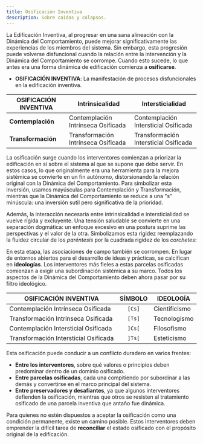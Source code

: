 ```yaml
---
title: Osificación Inventiva
description: Sobre caídas y colapsos.
---
```


La Edificación Inventiva, al progresar en una sana alineación con la Dinámica del Comportamiento, puede mejorar significativamente las experiencias de los miembros del sistema. Sin embargo, esta progresión puede volverse disfuncional cuando la relación entre la intervención y la Dinámica del Comportamiento se corrompe. Cuando esto sucede, lo que antes era una forma dinámica de edificación comienza a **osificarse**.

- **OSIFICACIÓN INVENTIVA**: La manifestación de procesos disfuncionales en la edificación inventiva.

| **OSIFICACIÓN INVENTIVA** | **Intrinsicalidad** | **Intersticialidad** |
|---------------------------|--------------------|----------------------|
| **Contemplación** | Contemplación Intrínseca Osificada | Contemplación Intersticial Osificada |
| **Transformación** | Transformación Intrínseca Osificada | Transformación Intersticial Osificada |

La osificación surge cuando los interventores comienzan a priorizar la edificación en sí sobre el sistema al que se supone que debe servir. En estos casos, lo que originalmente era una herramienta para la mejora sistémica se convierte en un fin autónomo, distorsionando la relación original con la Dinámica del Comportamiento. Para simbolizar esta inversión, usamos mayúsculas para Contemplación y Transformación, mientras que la Dinámica del Comportamiento se reduce a una "s" minúscula: una inversión sutil pero significativa de la prioridad.

Además, la interacción necesaria entre intrinsicalidad e intersticialidad se vuelve rígida y excluyente. Una tensión saludable se convierte en una separación dogmática: un enfoque excesivo en una postura suprime las perspectivas y el valor de la otra. Simbolizamos esta rigidez reemplazando la fluidez circular de los *paréntesis* por la cuadrada rigidez de los *corchetes*:

En esta etapa, las asociaciones de campo también se corrompen. En lugar de entornos abiertos para el desarrollo de ideas y prácticas, se calcifican en **ideologías**. Los interventores más fieles a estas parcelas osificadas comienzan a exigir una subordinación sistémica a su marco. Todos los aspectos de la Dinámica del Comportamiento deben ahora pasar por su filtro ideológico.

| **OSIFICACIÓN INVENTIVA** | **SÍMBOLO** | **IDEOLOGÍA** |
|-------------------------------------|:------:|----------------|
| Contemplación Intrínseca Osificada | `[Cs]` | Cientificismo |
| Transformación Intrínseca Osificada | `[Ts]` | Tecnologismo |
| Contemplación Intersticial Osificada | `]Cs[` | Filosofismo |
| Transformación Intersticial Osificada | `]Ts[` | Esteticismo |

Esta osificación puede conducir a un conflicto duradero en varios frentes:

- **Entre los interventores**, sobre qué valores o principios deben predominar dentro de un dominio osificado.
- **Entre parcelas osificadas**, cada una compitiendo por subordinar a las demás y convertirse en el marco principal del sistema.
- **Entre preservadores y desafiantes**, ya que algunos interventores defienden la osificación, mientras que otros se resisten al tratamiento osificado de una parcela inventiva que antaño fue dinámica. 

Para quienes no estén dispuestos a aceptar la osificación como una condición permanente, existe un camino posible. Estos interventores deben emprender la difícil tarea de **reconciliar** el estado osificado con el propósito original de la edificación.
